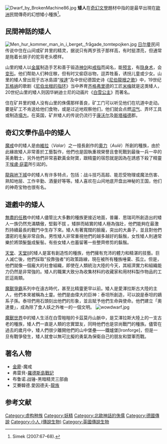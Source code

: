 {{distinguish|矮小|侏儒|俾格米人}}
{{Expand language|1=fr|status=yes|time=2022-03-01T15:17:34+00:00}}
[[File:Dwarf_by_BrokenMachine86.jpg|thumb]]
'''矮人'''在[[奇幻文學|奇幻文學]]題材中指的是最早出現在[[歐洲|歐洲]]民間傳奇的幻想矮小種族<ref name="SIMEK67–68">Simek (2007:67–68).</ref>。

==民間神話的矮人==
[[File:Men_hur_kommer_man_in_i_berget,_frågade_tomtepojken.jpg|thumb]]
[[日尔曼|日尔曼]]民间传说中住在山间或矿井里的精灵，据说只有两岁孩子那样高，有时挺漂亮，但通常是拖着长胡子的驼背老头模样。

山里的矮人以[[金属|金属]]制造手艺和善于锻造[[神剑|神剑]]和[[戒指|戒指]]而闻名，能[[预言|预言]]，有[[隐身术|隐身术]]，会[[变形|变形]]。他们帮助人们种庄稼，但有时又偷窃谷物，逗弄牲畜，诱拐儿童或少女。山里的矮人曾出现于古冰島語“[[埃達|埃達]]”及中世纪德国史诗《[[尼伯龍根之歌|尼伯龍根之歌]]》中，19世纪[[瓦格纳|瓦格纳]]的歌剧《[[尼伯龙根的指环|尼伯龙根的指环]]》当中养育[[齐格弗里德|齐格弗里德]]的工匠[[米梅|米梅]]就是这类矮人，20世纪山里的矮人则因华納迪士尼的动画片《[[白雪公主|白雪公主]]》而著名。

住在矿井里的矮人没有山里的侏儒那样善良，矿工门可以听见他们在坑道中走动。要是矿工不肯送给他们食物，或是过近地观察他们，他们就会点燃[[沼气|沼气]]、弄坏工具或制造[[塌方|塌方]]。在英国，矿井矮人的传说仍流行于[[康沃尔|康沃尔]]及[[斯塔福德|斯塔福德]]郡。

==奇幻文學作品中的矮人==
[[魔戒|魔戒]]中的矮人是由[[維拉|維拉]]（''Valar''）之一擅長創作的[[奧力|奧力]]（''Aulë''）所創的種族，由於此緣故矮人非常善於工藝製作，他們也是固執重視榮譽且會死戰到最後一兵一卒的英勇戰士，另外他們非常喜歡黃金財寶，跟精靈的宿怨就是因為在誘惑下殺了精靈王[[埃盧·庭葛|埃盧·庭葛]]所引起的。

[[龍與地下城|龍與地下城]]中的矮人有许多特点，包括：战斗技巧高超、能忍受物理或魔法伤害、熟知地层、工作辛勤、酒量好等等。矮人喜欢在山间地底开盘出神秘的王国，他们的神奇宝物也很有名。

==遊戲中的矮人==
[[無盡的任務|無盡的任務]]中的矮人儘管比大多數的種族更接近地面，普羅．思瑞司所創造出的矮人一族仍然充滿驕傲，堅毅不拔 。矮胖而結實的矮人極為強壯，他們能夠在最激烈持續最長的戰鬥中生存下來。矮人有著寬闊的臉龐，突出的大鼻子，並且對他們濃密的毛髮非常自負。男性矮人非常重視他們的越多越好的鬍鬚，女性矮人則通常樂於將頭髮盤成髮髻。有些女矮人也蓄留著一些整齊修剪的鬍鬚。

[[天堂_(遊戲)|天堂]]、[[天堂II|天堂II]]的矮人是富有創造性的種族，他們擁有充沛的體力和精湛的技藝。巨人滅亡後，他們採取"投靠強者"的政策路線，現在被所有種族唾棄、孤立。但是，他們就像一個龐大的社會組織，即使在人類統治大陸的今天，其經濟實力和組織能力仍然是非常強的。矮人的職業大致分為收集材料的收藏家和用材料製作物品的工匠這兩類。

[[魔獸爭霸|魔獸爭霸]]系列中在遠古時代，甚至比精靈更早以前。矮人是愛澤拉斯古大陸的主人，他們本來被稱為土靈。他們是由偉大的巨神：泰坦所創造，可以說是泰坦的嫡系子孫。泰坦們用石頭刻出他們的形象，並且賦予他們生命與使命。他們建立「奧達曼」，成為除了食人妖之外唯一的一個文明。
[[File:wowdwarf.jpg|thumb]]

[[魔獸世界|魔獸世界]]中的矮人生活在白雪皚皚的卡茲莫丹山脈中，是艾澤拉斯大陸上的一支古老的種族，矮人們一直是人類的忠實盟友，同時他們也是崇尚戰鬥的種族。儘管在過去的歲月中，矮人們很少離開他們的山中堡壘——鐵爐堡[Ironforge]，但是一旦有戰爭發生，矮人就會以無可比擬的勇氣為保衛自己的朋友和盟軍而戰。

==著名人物==
*[[金靂|金靂]]-魔戒
*弗雷貝-[[羅德斯島戰記|羅德斯島戰記]]
*布鲁诺.战锤-黑暗精灵三部曲
*艾賽韓德.愛因德夫-[[龍族|龍族]]

==参考文献==
<div class="references-small">
<references />
</div>

{{DEFAULTSORT:Dwarves}}
[[Category:虚构种族|Category:虚构种族]]
[[Category:妖精|Category:妖精]]
[[Category:北歐神話的侏儒|Category:北歐神話的侏儒]]
[[Category:德國傳說|Category:德國傳說]]
[[Category:小人_(傳說生物)|Category:小人 (傳說生物)]]
[[Category:英國傳說生物|Category:英國傳說生物]]